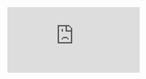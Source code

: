 
<IframeContainer>
  <iframe
    src="https://www.youtube.com/embed/KX3hW3E6Ams?si=TMTGbuUxQSqpph6V" 
    title="YouTube video player" 
    frameborder="0" 
    allow="accelerometer; autoplay; clipboard-write; encrypted-media; gyroscope; picture-in-picture" 
    allowfullscreen 
  />
</IframeContainer>

> 비는 내 예상과 다른 박자에 막 내리네 그런데 해와 비는 나의 무지개의 레시피

돈이나 성공이 전부는 아닌거 알고 그거로부터 자유롭고 쿨하고 싶지만 막상 '큰 돈 벌어야 하는데' '더 성공하고 싶다'는 마음이 계속 머리속에 자리잡고 있는게 신경쓰이지만 이젠 그러려니 한다는 이야기. 

인생에 엄청나게 많은 사람들이 오고 가고 인연을 맺지만 가족들은 내 인생의 모든 영역 모든 순간에 걸쳐서 변함없이 곁에 있어주는 존재라서 더 소중하다는 얘기.

친구들과의 우정이 쉽게 틀어지고 꼬이는게 안타깝고 나도 그걸 풀려고 노력하지만, 내 앞가림도 제대로 못하는데 그게 뜻대로 될리가 없다는 얘기. 

뭐 그렇다고 그게 엄청 슬프다는 것도 아니라는 얘기. 난 내 인생에 적당히 만족하고 살고 있으니까.

비는 내 예상과 다른 박자에 내린다.

비를 부정적이고 나쁜 일이라고 보면, 안좋은 일은 내가 예상하지 못한 순간에 찾아오는데 뭣같다고만 생각할 필요 없다. 

해(좋은 일)와 비(안좋은 일) 모두가 내 인생의 무지개(행복, 삶의 가치)를 이루는 것들이다. 소금이나 깨소금이나 다 맛있는 음식의 재료가 되듯이 제 역할이 있듯이, 온 우주가 내 삶을 구성하는 것들인데 예상치 못한 비라고 힘들어 할 필요없다.

***Trippy 영상 댓글 중에서 발췌***